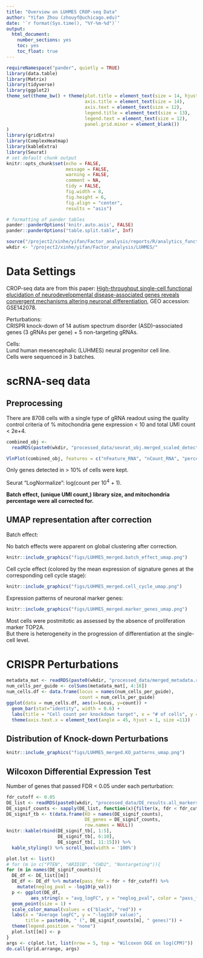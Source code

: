 ```yaml
---
title: "Overview on LUHMES CROP-seq Data"
author: "Yifan Zhou (zhouyf@uchicago.edu)"
date: '`r format(Sys.time(), "%Y-%m-%d")`'
output:
  html_document:
    number_sections: yes
    toc: yes
    toc_float: true
---
```


```r
requireNamespace("pander", quietly = TRUE)
library(data.table)
library(Matrix)
library(tidyverse)
library(ggplot2)
theme_set(theme_bw() + theme(plot.title = element_text(size = 14, hjust = 0.5),
                             axis.title = element_text(size = 14),
                             axis.text = element_text(size = 12),
                             legend.title = element_text(size = 13),
                             legend.text = element_text(size = 12),
                             panel.grid.minor = element_blank())
)
library(gridExtra)
library(ComplexHeatmap)
library(kableExtra)
library(Seurat)
# set default chunk output
knitr::opts_chunk$set(echo = FALSE,
                      message = FALSE,
                      warning = FALSE,
                      comment = NA,
                      tidy = FALSE,
                      fig.width = 8,
                      fig.height = 6,
                      fig.align = "center",
                      results = "asis")

# formatting of pander tables
pander::panderOptions('knitr.auto.asis', FALSE)
pander::panderOptions("table.split.table", Inf)
```

```r
source("/project2/xinhe/yifan/Factor_analysis/reports/R/analytics_functions.R")
wkdir <- "/project2/xinhe/yifan/Factor_analysis/LUHMES/"
```

# Data Settings

CROP-seq data are from this paper: [High-throughput single-cell functional elucidation of neurodevelopmental disease-associated genes reveals convergent mechanisms altering neuronal differentiation](https://genome.cshlp.org/content/30/9/1317.full), GEO accession: GSE142078.

Perturbations:    
CRISPR knock-down of 14 autism spectrum disorder (ASD)–associated genes (3 gRNAs per gene) + 5 non-targeting gRNAs.

Cells:    
Lund human mesencephalic (LUHMES) neural progenitor cell line.   
Cells were sequenced in 3 batches.

# scRNA-seq data

## Preprocessing

There are 8708 cells with a single type of gRNA readout using the quality control criteria of % mitochondria gene expression < 10 and total UMI count < 2e+4.

```r
combined_obj <-
  readRDS(paste0(wkdir, "processed_data/seurat_obj.merged_scaled_detect_01.corrected.rds"))
```

```r
VlnPlot(combined_obj, features = c("nFeature_RNA", "nCount_RNA", "percent_mt"), pt.size = 0.2)
```

Only genes detected in > 10% of cells were kept.

Seurat "LogNormalize": log(count per $10^4$ + 1).

**Batch effect, (unique UMI count,) library size, and mitochondria percentage were all corrected for.**

## UMAP representation after correction

Batch effect:

No batch effects were apparent on global clustering after correction.

```r
knitr::include_graphics("figs/LUHMES_merged.batch_effect_umap.png")
```

Cell cycle effect (colored by the mean expression of signature genes at the corresponding cell cycle stage):
```r
knitr::include_graphics("figs/LUHMES_merged.cell_cycle_umap.png")
```

Expression patterns of neuronal marker genes:
```r
knitr::include_graphics("figs/LUHMES_merged.marker_genes_umap.png")
```

Most cells were postmitotic as assessed by the absence of proliferation marker TOP2A.    
But there is heterogeneity in the progression of differentiation at the single-cell level.

# CRISPR Perturbations

```r
metadata_mat <- readRDS(paste0(wkdir, "processed_data/merged_metadata.rds"))
num_cells_per_guide <- colSums(metadata_mat[, 4:18])
num_cells.df <- data.frame(locus = names(num_cells_per_guide),
                           count = num_cells_per_guide)
ggplot(data = num_cells.df, aes(x=locus, y=count)) +
  geom_bar(stat="identity", width = 0.6) +
  labs(title = "Cell count per knockdown target", x = "# of cells", y = "Count") +
  theme(axis.text.x = element_text(angle = 45, hjust = 1, size =11))
```

## Distribution of Knock-down Perturbations

```r
knitr::include_graphics("figs/LUHMES_merged.KO_patterns_umap.png")
```

## Wilcoxon Differential Expression Test

Number of genes that passed FDR < 0.05 under each perturbation:
```r
fdr_cutoff <- 0.05
DE_list <- readRDS(paste0(wkdir, "processed_data/DE_results.all_markers.seurat_wilcox.rds"))
DE_signif_counts <- sapply(DE_list, function(x){filter(x, fdr < fdr_cutoff) %>% nrow()})
DE_signif_tb <- t(data.frame(KO = names(DE_signif_counts),
                             DE_genes = DE_signif_counts,
                             row.names = NULL))
knitr::kable(rbind(DE_signif_tb[, 1:5],
                   DE_signif_tb[, 6:10],
                   DE_signif_tb[, 11:15])) %>%
  kable_styling() %>% scroll_box(width = '100%')
```

```r
plot.lst <- list()
# for (m in c("PTEN", "ARID1B", "CHD2", "Nontargeting")){
for (m in names(DE_signif_counts)){
  DE_df <- DE_list[[m]]
  DE_df <- DE_df %>% mutate(pass_fdr = fdr < fdr_cutoff) %>%
    mutate(neglog_pval = -log10(p_val))
  p <- ggplot(DE_df,
         aes_string(x = "avg_logFC", y = "neglog_pval", color = "pass_fdr")) +
  geom_point(size = 1) +
  scale_color_manual(values = c("black", "red")) +
  labs(x = "Average logFC", y = "-log10(P value)",
       title = paste0(m, " (", DE_signif_counts[m], " genes)")) +
  theme(legend.position = "none")
  plot.lst[[m]] <- p
}
args <- c(plot.lst, list(nrow = 5, top = "Wilcoxon DGE on log(CPM)"))
do.call(grid.arrange, args)
```
